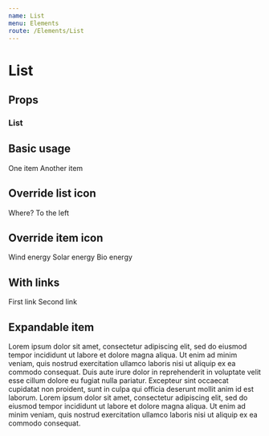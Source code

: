 ```yaml
---
name: List
menu: Elements
route: /Elements/List
---
```



# List

## Props 
### List
<PropsTable of={List} />

## Basic usage
<Playground wrapper={Wrapper}>
  <List>
    <List.Item>One item</List.Item>
    <List.Item>Another item</List.Item>
  </List>
</Playground>

## Override list icon
<Playground wrapper={Wrapper}>
  <List icon="arrow-left">
    <List.Item>Where?</List.Item>
    <List.Item>To the left</List.Item>
  </List>
</Playground>

## Override item icon
<Playground wrapper={Wrapper}>
  <List icon="windmill">
    <List.Item>Wind energy</List.Item>
    <List.Item icon="sun">Solar energy</List.Item>
    <List.Item icon="bio">Bio energy</List.Item>
  </List>
</Playground>

## With links
<Playground wrapper={Wrapper}>
  <List>
    <List.Item key="with-icons-1">
      <Link variant="text-boring" href="#">First link</Link>
    </List.Item>
    <List.Item key="with-icons-2">
      <Link variant="text-boring" href="#">Second link</Link>
    </List.Item>
  </List>
</Playground>

## Expandable item
<Playground wrapper={Wrapper}>
  <List>
    <List.ExpandableItem title="Click me to see the body">
      Lorem ipsum dolor sit amet, consectetur adipiscing elit, sed do eiusmod tempor incididunt ut labore et dolore magna aliqua.
      Ut enim ad minim veniam, quis nostrud exercitation ullamco laboris nisi ut aliquip ex ea commodo consequat.
    </List.ExpandableItem>
    <List.ExpandableItem title="Now try me">
      Duis aute irure dolor in reprehenderit in voluptate velit esse cillum dolore eu fugiat nulla pariatur.
      Excepteur sint occaecat cupidatat non proident, sunt in culpa qui officia deserunt mollit anim id est laborum.
    </List.ExpandableItem>
    <List.ExpandableItem title="Controlled expanded" isExpanded={true}>
      Lorem ipsum dolor sit amet, consectetur adipiscing elit, sed do eiusmod tempor incididunt ut labore et dolore magna aliqua.
      Ut enim ad minim veniam, quis nostrud exercitation ullamco laboris nisi ut aliquip ex ea commodo consequat.
    </List.ExpandableItem>
  </List>
</Playground>
